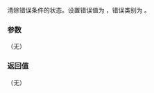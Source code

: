 {{cpp/error/error_condition/title | clear}}
{{cpp/error/error_condition/navbar}}
{{dcl begin}}
{{dcl | since=c++11 |
void clear() noexcept;
}}
{{dcl end}}

清除错误条件的状态。设置错误值为 {{c|0}}，错误类别为 {{lc|std::generic_category}}。

===参数===
（无）

===返回值===
（无）

{{langlinks|en|ja|ru}}